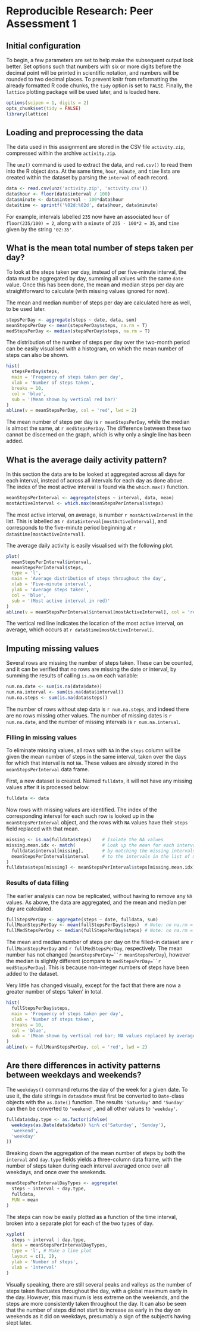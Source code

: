 # Reproducible Research: Peer Assessment 1


## Initial configuration
To begin, a few parameters are set to help make the subsequent output look
better. Set options such that numbers with six or more digits before the
decimal point will be printed in scientific notation, and numbers will be
rounded to two decimal places.
To prevent knitr from reformatting the already formatted R code chunks,
the `tidy` option is set to `FALSE`. Finally, the `lattice` plotting package
will be used later, and is loaded here.
```r
options(scipen = 1, digits = 2)
opts_chunk$set(tidy = FALSE)
library(lattice)
```


## Loading and preprocessing the data

The data used in this assignment are stored in the CSV file `activity.zip`,
compressed within the archive `activity.zip`.

The `unz()` command is used to extract the data, and
`red.csv()` to read them into the R object `data`. At the same time,
`hour`, `minute`, and `time` lists are created within the dataset by
parsing the `interval` of each record.
```r
data <- read.csv(unz('activity.zip', 'activity.csv'))
data$hour <- floor(data$interval / 100)
data$minute <- data$interval - 100*data$hour
data$time <- sprintf('%02d:%02d', data$hour, data$minute)
```
For example, intervals labelled `235` now have an associated `hour` of
`floor(235/100) = 2`, along with a `minute` of `235 - 100*2 = 35`,
and `time` given by the string `'02:35'`.


## What is the mean total number of steps taken per day?

To look at the steps taken per day, instead of per five-minute interval, the
data must be aggregated by day, summing all values with the same `date` value.
Once this has been done, the mean and median steps per day are straightforward
to calculate (with missing values ignored for now).

The mean and median number of steps per day are calculated here as well, to be
used later.
```r
stepsPerDay <- aggregate(steps ~ date, data, sum)
meanStepsPerDay <- mean(stepsPerDay$steps, na.rm = T)
medStepsPerDay <- median(stepsPerDay$steps, na.rm = T)
```

The distribution of the number of steps per day over the two-month period can
be easily visualised with a histogram, on which the mean number of steps can
also be shown.
```r
hist(
  stepsPerDay$steps,
  main = 'Frequency of steps taken per day',
  xlab = 'Number of steps taken',
  breaks = 10,
  col = 'blue',
  sub = '(Mean shown by vertical red bar)'
)
abline(v = meanStepsPerDay, col = 'red', lwd = 2)
```
The mean number of steps per day is `r meanStepsPerDay`, while the median is
almost the same, at `r medStepsPerDay`. The difference between these two cannot
be discerned on the graph, which is why only a single line has been added.


## What is the average daily activity pattern?

In this section the data are to be looked at aggregated across all days for
each interval, instead of across all intervals for each day as done above.
The index of the most active interval is found via the `which.max()` function.
```r
meanStepsPerInterval <- aggregate(steps ~ interval, data, mean)
mostActiveInterval <- which.max(meanStepsPerInterval$steps)
```

The most active interval, on average, is number `r mostActiveInterval` in the
list. This is labelled as `r data$interval[mostActiveInterval]`, and
corresponds to the five-minute period beginning at
`r data$time[mostActiveInterval]`.

The average daily activity is easily visualised with the following plot.
```r
plot(
  meanStepsPerInterval$interval,
  meanStepsPerInterval$steps,
  type = 'l',
  main = 'Average distribution of steps throughout the day',
  xlab = 'Five-minute interval',
  ylab = 'Average steps taken',
  col = 'blue',
  sub = '(Most active interval in red)'
)
abline(v = meanStepsPerInterval$interval[mostActiveInterval], col = 'red')
```

The vertical red line indicates the location of the most active interval, on
average, which occurs at `r data$time[mostActiveInterval]`.


## Imputing missing values

Several rows are missing the number of steps taken. These can be counted,
and it can be verified that no rows are missing the date or interval,
by summing the results of calling `is.na` on each variable:
```r
num.na.date <- sum(is.na(data$date))
num.na.interval <- sum(is.na(data$interval))
num.na.steps <- sum(is.na(data$steps))
```
The number of rows without step data is `r num.na.steps`, and
indeed there are no rows missing other values. The number of missing
dates is `r num.na.date`, and the number of missing intervals is
`r num.na.interval`.


### Filling in missing values

To eliminate missing values, all rows with `NA` in the `steps` column
will be given the mean number of steps in the same interval, taken over the
days for which that interval is not `NA`. These values are already
stored in the `meanStepsPerInterval` data frame.

First, a new dataset is created. Named `fulldata`, it will not have any
missing values after it is processed below.
```r
fulldata <- data
```

Now rows with missing values are identified. The index of the corresponding
interval for each such row is looked up in the `meanStepsPerInterval` object,
and the rows with `NA` values have their `steps` field replaced with that mean.
```r
missing <- is.na(fulldata$steps)    # Isolate the NA values
missing.mean.idx <- match(          # Look up the mean for each interval,
  fulldata$interval[missing],       # by matching the missing intervals
  meanStepsPerInterval$interval     # to the intervals in the list of means
)
fulldata$steps[missing] <- meanStepsPerInterval$steps[missing.mean.idx]
```


### Results of data filling

The earlier analysis can now be replicated, without having to remove any `NA`
values. As above, the data are aggregated, and the mean and median per day
are calculated.
```r
fullStepsPerDay <- aggregate(steps ~ date, fulldata, sum)
fullMeanStepsPerDay <- mean(fullStepsPerDay$steps)  # Note: no na.rm = T
fullMedStepsPerDay <- median(fullStepsPerDay$steps) # Note: no na.rm = T
```
The mean and median number of steps per day on the filled-in dataset are
`r fullMeanStepsPerDay` and `r fullMedStepsPerDay`, respectively.
The mean number has not changed (`meanStepsPerDay=``r meanStepsPerDay`),
however the median is slightly different
(compare to `medStepsPerDay=``r medStepsPerDay`).
This is because non-integer numbers of steps have been added to the dataset.

Very little has changed visually, except for the fact that there are now a
greater number of steps &lsquo;taken&rsquo; in total.
```r
hist(
  fullStepsPerDay$steps,
  main = 'Frequency of steps taken per day',
  xlab = 'Number of steps taken',
  breaks = 10,
  col = 'blue',
  sub = '(Mean shown by vertical red bar; NA values replaced by averages)'
)
abline(v = fullMeanStepsPerDay, col = 'red', lwd = 2)
```


## Are there differences in activity patterns between weekdays and weekends?

The `weekdays()` command returns the day of the week for a given date. To use 
it, the date strings in `data$date` must first be converted to `Date`-class
objects with the `as.Date()` function. The results `'Saturday'` and `'Sunday'`
can then be converted to `'weekend'`, and all other values to `'weekday'`.
```r
fulldata$day.type <- as.factor(ifelse(
  weekdays(as.Date(data$date)) %in% c('Saturday', 'Sunday'),
  'weekend',
  'weekday'
))
```

Breaking down the aggregation of the mean number of steps by both the
`interval` and `day.type` fields yields a three-column data frame, with the
number of steps taken during each interval averaged once over all weekdays,
and once over the weekends.
```r
meanStepsPerIntervalDayTypes <- aggregate(
  steps ~ interval + day.type,
  fulldata,
  FUN = mean
)
```

The steps can now be easily plotted as a function of the time interval, broken
into a separate plot for each of the two types of day.
```r
xyplot(
  steps ~ interval | day.type,
  data = meanStepsPerIntervalDayTypes,
  type = 'l', # Make a line plot
  layout = c(1, 2),
  ylab = 'Number of steps',
  xlab = 'Interval'
)
```

Visually speaking, there are still several peaks and valleys as the number
of steps taken fluctuates throughout the day, with a global maximum early in
the day. However, this maximum is less extreme on the weekends, and the steps
are more consistently taken throughout the day. It can also be seen that the
number of steps did not start to increase as early in the day on weekends as
it did on weekdays, presumably a sign of the subject's having slept later.